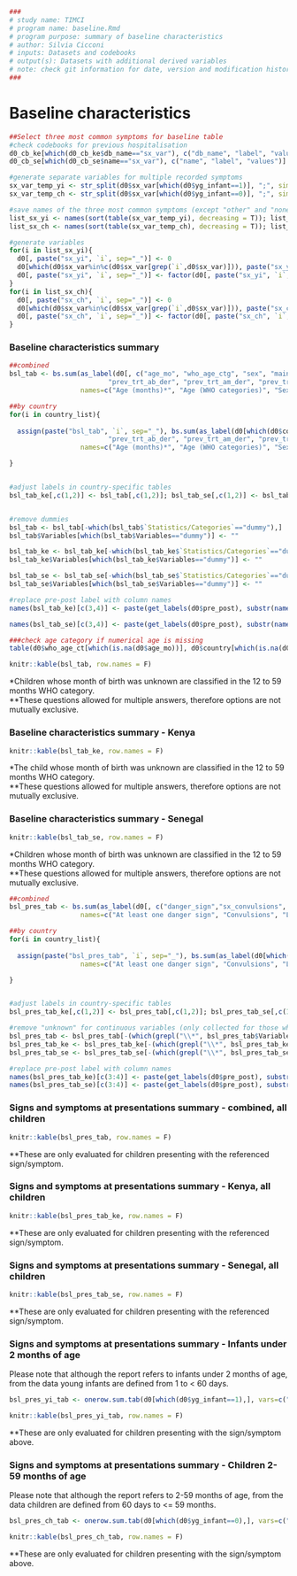 
```{r, include=params$log}
###
# study name: TIMCI
# program name: baseline.Rmd  
# program purpose: summary of baseline characteristics 
# author: Silvia Cicconi  
# inputs: Datasets and codebooks  
# output(s): Datasets with additional derived variables 
# note: check git information for date, version and modification history
###
```

# Baseline characteristics

```{r THREE MOST COMMON SYMPTOMS}

##Select three most common symptoms for baseline table
#check codebooks for previous hospitalisation
d0_cb_ke[which(d0_cb_ke$db_name=="sx_var"), c("db_name", "label", "value", "category")]
d0_cb_se[which(d0_cb_se$name=="sx_var"), c("name", "label", "values")]

#generate separate variables for multiple recorded symptoms
sx_var_temp_yi <- str_split(d0$sx_var[which(d0$yg_infant==1)], ";", simplify = T) #split all possible op in separate variables
sx_var_temp_ch <- str_split(d0$sx_var[which(d0$yg_infant==0)], ";", simplify = T) #split all possible op in separate variables

#save names of the three most common symptoms (except "other" and "none of the above")
list_sx_yi <- names(sort(table(sx_var_temp_yi), decreasing = T)); list_sx_yi <- list_sx_yi[which(!list_sx_yi%in%c("","96","99"))]; list_sx_yi <- list_sx_yi[1:3]; list_sx_yi
list_sx_ch <- names(sort(table(sx_var_temp_ch), decreasing = T)); list_sx_ch <- list_sx_ch[which(!list_sx_ch%in%c("","96","99"))]; list_sx_ch <- list_sx_ch[1:3]; list_sx_ch

#generate variables
for(i in list_sx_yi){
  d0[, paste("sx_yi", `i`, sep="_")] <- 0
  d0[which(d0$sx_var%in%c(d0$sx_var[grep(`i`,d0$sx_var)])), paste("sx_yi", `i`, sep="_")] <- 1
  d0[, paste("sx_yi", `i`, sep="_")] <- factor(d0[, paste("sx_yi", `i`, sep="_")])
}
for(i in list_sx_ch){
  d0[, paste("sx_ch", `i`, sep="_")] <- 0
  d0[which(d0$sx_var%in%c(d0$sx_var[grep(`i`,d0$sx_var)])), paste("sx_ch", `i`, sep="_")] <- 1
  d0[, paste("sx_ch", `i`, sep="_")] <- factor(d0[, paste("sx_ch", `i`, sep="_")])
}


```

### Baseline characteristics summary 

```{r BASELINE TABLE}

##combined
bsl_tab <- bs.sum(as_label(d0[, c("age_mo", "who_age_ctg", "sex", "main_cg_der", "trans_time_der", "sick_duration_mod", "prev_care_yhf_der", "prev_care_nhf_der", "prev_care_no_der", "prev_care_un_der",
                         "prev_trt_ab_der", "prev_trt_am_der", "prev_trt_om_der", "prev_trt_oh_der", "prev_trt_ou_der", "prev_trt_no_der", "prev_trt_un_der", "prev_hosp_der")]), as_label(d0$pre_post), 
                  names=c("Age (months)*", "Age (WHO categories)", "Sex", "Main caregiver", "Travel time to facility", "Illness duration", "Previous care for current illness**", rep("dummy", 3), "Previous treatment for current illness**", rep("dummy", 6), "Previous hospitalisation"), med.c=T, mean.c=F, minmax.c=F, tot=F, dig=F)

##by country
for(i in country_list){
  
  assign(paste("bsl_tab", `i`, sep="_"), bs.sum(as_label(d0[which(d0$country==`i`), c("age_mo", "who_age_ctg", "sex", "main_cg_der", "trans_time_der", "sick_duration_mod", "prev_care_yhf_der", "prev_care_nhf_der", "prev_care_no_der", "prev_care_un_der",
                         "prev_trt_ab_der", "prev_trt_am_der", "prev_trt_om_der", "prev_trt_oh_der", "prev_trt_ou_der", "prev_trt_no_der", "prev_trt_un_der", "prev_hosp_der")]), as_label(d0$pre_post[which(d0$country==`i`)]), 
                  names=c("Age (months)*", "Age (WHO categories)", "Sex", "Main caregiver", "Travel time to facility", "Illness duration", "Previous care for current illness**", rep("dummy", 3), "Previous treatment for current illness**", rep("dummy", 6), "Previous hospitalisation"), med.c=T, mean.c=F, minmax.c=F, tot=F, dig=F))

}


#adjust labels in country-specific tables
bsl_tab_ke[,c(1,2)] <- bsl_tab[,c(1,2)]; bsl_tab_se[,c(1,2)] <- bsl_tab[,c(1,2)]


#remove dummies
bsl_tab <- bsl_tab[-which(bsl_tab$`Statistics/Categories`=="dummy"),]
bsl_tab$Variables[which(bsl_tab$Variables=="dummy")] <- ""

bsl_tab_ke <- bsl_tab_ke[-which(bsl_tab_ke$`Statistics/Categories`=="dummy"),]
bsl_tab_ke$Variables[which(bsl_tab_ke$Variables=="dummy")] <- ""

bsl_tab_se <- bsl_tab_se[-which(bsl_tab_se$`Statistics/Categories`=="dummy"),]
bsl_tab_se$Variables[which(bsl_tab_se$Variables=="dummy")] <- ""

#replace pre-post label with column names
names(bsl_tab_ke)[c(3,4)] <- paste(get_labels(d0$pre_post), substr(names(bsl_tab_ke)[c(3,4)], 3, nchar(names(bsl_tab_ke)[c(3,4)])))

names(bsl_tab_se)[c(3,4)] <- paste(get_labels(d0$pre_post), substr(names(bsl_tab_se)[c(3,4)], 3, nchar(names(bsl_tab_se)[c(3,4)])))

###check age category if numerical age is missing
table(d0$who_age_ct[which(is.na(d0$age_mo))], d0$country[which(is.na(d0$age_mo))])

```

```{r, results='asis'}

knitr::kable(bsl_tab, row.names = F) 

```

*Children whose month of birth was unknown are classified in the 12 to 59 months WHO category. \
**These questions allowed for multiple answers, therefore options are not mutually exclusive.


### Baseline characteristics summary - Kenya

```{r, results='asis'}

knitr::kable(bsl_tab_ke, row.names = F) 

```

*The child whose month of birth was unknown are classified in the 12 to 59 months WHO category. \
**These questions allowed for multiple answers, therefore options are not mutually exclusive.

### Baseline characteristics summary - Senegal

```{r, results='asis'}

knitr::kable(bsl_tab_se, row.names = F) 

```

*Children whose month of birth was unknown are classified in the 12 to 59 months WHO category. \
**These questions allowed for multiple answers, therefore options are not mutually exclusive.




```{r SIGNS AND SYMPTOMS ALL CHILDREN}

##combined
bsl_pres_tab <- bs.sum(as_label(d0[, c("danger_sign","sx_convulsions", "sx_lethargy", "vomit_ev_der", "eat_drink_der", "sx_cough", "sx_cough_onset", "sx_difficulty_breath", "sx_difficulty_breath_onset", "sx_diarrhoea", "sx_diarrhoea_onset", "sx_fever", "sx_fever_onset", "sx_vomit", "sx_less_feed")]), as_label(d0$pre_post), 
                  names=c("At least one danger sign", "Convulsions", "Lethargic or unconscious", "Vomiting everything", "Completely unable to eat or drink", "Cough", "Cough duration (days)**", "Difficult breathing/rapid breathing", "Difficult breathing/rapid breathing (days)**", "Diarrhoea", "Diarrhoea duration (days)**", "Fever", "Fever duration (days)**", "Vomiting", "Eating or breastfeeding less than usual"), med.c=T, mean.c=F, minmax.c=F, tot=F, dig=F)

##by country
for(i in country_list){
  
  assign(paste("bsl_pres_tab", `i`, sep="_"), bs.sum(as_label(d0[which(d0$country==`i`), c("danger_sign","sx_convulsions", "sx_lethargy", "vomit_ev_der", "eat_drink_der", "sx_cough", "sx_cough_onset", "sx_difficulty_breath", "sx_difficulty_breath_onset", "sx_diarrhoea", "sx_diarrhoea_onset", "sx_fever", "sx_fever_onset", "sx_vomit", "sx_less_feed")]), as_label(d0$pre_post[which(d0$country==`i`)]), 
                  names=c("At least one danger sign", "Convulsions", "Lethargic or unconscious", "Vomiting everything", "Completely unable to eat or drink", "Cough", "Cough duration (days)**", "Difficult breathing/rapid breathing", "Difficult breathing/rapid breathing (days)**", "Diarrhoea", "Diarrhoea duration (days)**", "Fever", "Fever duration (days)**", "Vomiting", "Eating or breastfeeding less than usual"), med.c=T, mean.c=F, minmax.c=F, tot=F, dig=F))

}


#adjust labels in country-specific tables
bsl_pres_tab_ke[,c(1,2)] <- bsl_pres_tab[,c(1,2)]; bsl_pres_tab_se[,c(1,2)] <- bsl_pres_tab[,c(1,2)]

#remove "unknown" for continuous variables (only collected for those who answered "yes")
bsl_pres_tab <- bsl_pres_tab[-(which(grepl("\\*", bsl_pres_tab$Variables)==T)+1),]
bsl_pres_tab_ke <- bsl_pres_tab_ke[-(which(grepl("\\*", bsl_pres_tab_ke$Variables)==T)+1),]
bsl_pres_tab_se <- bsl_pres_tab_se[-(which(grepl("\\*", bsl_pres_tab_se$Variables)==T)+1),]

#replace pre-post label with column names
names(bsl_pres_tab_ke)[c(3:4)] <- paste(get_labels(d0$pre_post), substr(names(bsl_pres_tab_ke)[c(3:4)], 3, nchar(names(bsl_pres_tab_ke)[c(3:4)])))
names(bsl_pres_tab_se)[c(3:4)] <- paste(get_labels(d0$pre_post), substr(names(bsl_pres_tab_se)[c(3:4)], 3, nchar(names(bsl_pres_tab_se)[c(3:4)])))

```

### Signs and symptoms at presentations summary - combined, all children

```{r, results='asis'}

knitr::kable(bsl_pres_tab, row.names = F) 

```

**These are only evaluated for children presenting with the referenced sign/symptom.

### Signs and symptoms at presentations summary - Kenya, all children

```{r, results='asis'}

knitr::kable(bsl_pres_tab_ke, row.names = F) 

```

**These are only evaluated for children presenting with the referenced sign/symptom.

### Signs and symptoms at presentations summary - Senegal, all children

```{r, results='asis'}

knitr::kable(bsl_pres_tab_se, row.names = F) 

```

**These are only evaluated for children presenting with the referenced sign/symptom.



### Signs and symptoms at presentations summary - Infants under 2 months of age

Please note that although the report refers to infants under 2 months of age, from the data young infants are defined from 1 to < 60 days. 

```{r SIGNS AND SIMPTOMS AT PRESENTATION YOUNG INFANTS}

bsl_pres_yi_tab <- onerow.sum.tab(d0[which(d0$yg_infant==1),], vars=c("danger_sign","sx_convulsions", "sx_lethargy", "vomit_ev_der", "eat_drink_der", "sx_cough", "sx_cough_onset", "sx_difficulty_breath", "sx_difficulty_breath_onset", "sx_diarrhoea", "sx_diarrhoea_onset", "sx_fever", "sx_fever_onset", "sx_vomit", "sx_less_feed", "sx_yi_2", "sx_yi_5", "sx_yi_10"), vars_name=c("At least one danger sign", "Convulsions", "Lethargic or unconscious", "Vomiting everything", "Completely unable to eat or drink", "Cough", "Cough duration (days)**", "Difficult breathing/rapid breathing", "Difficult breathing/rapid breathing (days)**", "Diarrhoea", "Diarrhoea duration (days)**", "Fever", "Fever duration (days)**", "Vomiting", "Eating or breastfeeding less than usual", "Runny nose / cold", "Skin problem", "Abdominal pain"), by="pre_post")


```

```{r, results='asis'}

knitr::kable(bsl_pres_yi_tab, row.names = F) 

```

**These are only evaluated for children presenting with the sign/symptom above.

### Signs and symptoms at presentations summary - Children 2-59 months of age

Please note that although the report refers to 2-59 months of age, from the data children are defined from 60 days to <= 59 months. 

```{r SIGNS AND SIMPTOMS AT PRESENTATION OLDER CHILDREN}

bsl_pres_ch_tab <- onerow.sum.tab(d0[which(d0$yg_infant==0),], vars=c("danger_sign","sx_convulsions", "sx_lethargy", "vomit_ev_der", "eat_drink_der", "sx_cough", "sx_cough_onset", "sx_difficulty_breath", "sx_difficulty_breath_onset", "sx_diarrhoea", "sx_diarrhoea_onset", "sx_fever", "sx_fever_onset", "sx_vomit", "sx_less_feed", "sx_ch_2", "sx_ch_5", "sx_ch_4"), vars_name=c("At least one danger sign", "Convulsions", "Lethargic or unconscious", "Vomiting everything", "Completely unable to eat or drink", "Cough", "Cough duration (days)**", "Difficult breathing/rapid breathing", "Difficult breathing/rapid breathing (days)**", "Diarrhoea", "Diarrhoea duration (days)**", "Fever", "Fever duration (days)**", "Vomiting", "Eating or breastfeeding less than usual", "Runny nose / cold", "Skin problem", "Eye problem"), by="pre_post")

```

```{r, results='asis'}

knitr::kable(bsl_pres_ch_tab, row.names = F) 

```

**These are only evaluated for children presenting with the sign/symptom above.









